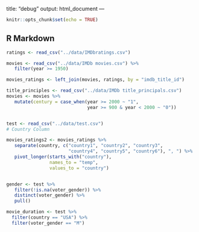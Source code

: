
title: "debug"
output: html_document
---

```r
knitr::opts_chunk$set(echo = TRUE)
```

## R Markdown

```r

ratings <- read_csv("../data/IMDbratings.csv")

movies <- read_csv("../data/IMDb movies.csv") %>%
   filter(year >= 1950)

movies_ratings <- left_join(movies, ratings, by = "imdb_title_id")

title_principles <- read_csv("../data/IMDb title_principals.csv")
movies <- movies %>%
   mutate(century = case_when(year >= 2000 ~ "1",
                              year >= 900 & year < 2000 ~ "0"))


test <- read_csv("../data/test.csv")
# Country Column

movies_ratings2 <- movies_ratings %>%
   separate(country, c("country1", "country2", "country3",
                       "country4", "country5", "country6"), ", ") %>%
   pivot_longer(starts_with("country"),
                names_to = "temp",
                values_to = "country") 



```


```r
gender <- test %>%
   filter(!is.na(voter_gender)) %>%
   distinct(voter_gender) %>%
   pull()
```


```r


movie_duration <- test %>%
  filter(country == "USA") %>%
  filter(voter_gender == "M")

```

